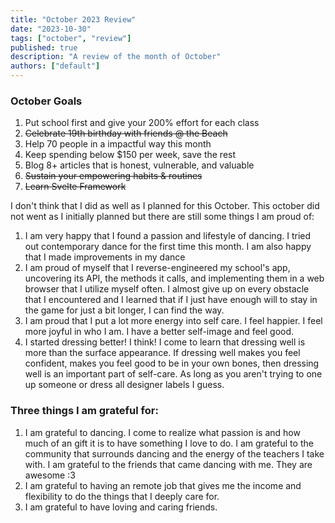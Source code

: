 ```yaml
---
title: "October 2023 Review"
date: "2023-10-30"
tags: ["october", "review"]
published: true
description: "A review of the month of October"
authors: ["default"]
---
```


### October Goals

1. Put school first and give your 200% effort for each class
2. ~~Celebrate 19th birthday with friends @ the Beach~~
3. Help 70 people in a impactful way this month
4. Keep spending below $150 per week, save the rest
5. Blog 8+ articles that is honest, vulnerable, and valuable
6. ~~Sustain your empowering habits & routines~~
7. ~~Learn Svelte Framework~~

I don't think that I did as well as I planned for this October. This october did not went as I initially planned but there are still some things I am proud of:

1. I am very happy that I found a passion and lifestyle of dancing. I tried out contemporary dance for the first time this month. I am also happy that I made improvements in my dance
2. I am proud of myself that I reverse-engineered my school's app, uncovering its API, the methods it calls, and implementing them in a web browser that I utilize myself often. I almost give up on every obstacle that I encountered and I learned that if I just have enough will to stay in the game for just a bit longer, I can find the way.
3. I am proud that I put a lot more energy into self care. I feel happier. I feel more joyful in who I am. I have a better self-image and feel good.
4. I started dressing better! I think! I come to learn that dressing well is more than the surface appearance. If dressing well makes you feel confident, makes you feel good to be in your own bones, then dressing well is an important part of self-care. As long as you aren't trying to one up someone or dress all designer labels I guess.

### Three things I am grateful for:

1. I am grateful to dancing. I come to realize what passion is and how much of an gift it is to have something I love to do. I am grateful to the community that surrounds dancing and the energy of the teachers I take with. I am grateful to the friends that came dancing with me. They are awesome :3
2. I am grateful to having an remote job that gives me the income and flexibility to do the things that I deeply care for.
3. I am grateful to have loving and caring friends.

